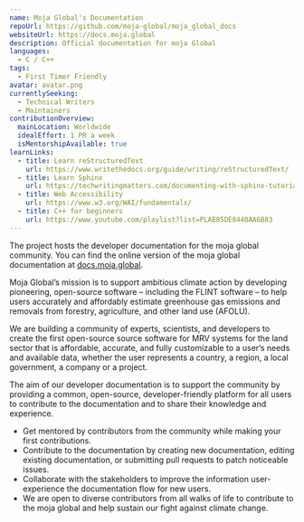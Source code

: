```yaml
---
name: Moja Global's Documentation
repoUrl: https://github.com/moja-global/moja_global_docs
websiteUrl: https://docs.moja.global
description: Official documentation for moja Global
languages:
  - C / C++
tags:
  - First Timer Friendly
avatar: avatar.png
currentlySeeking:
  - Technical Writers
  - Maintainers
contributionOverview:
  mainLocation: Worldwide
  idealEffort: 1 PR a week
  isMentorshipAvailable: true
learnLinks:
  - title: Learn reStructuredText
    url: https://www.writethedocs.org/guide/writing/reStructuredText/
  - title: Learn Sphinx
    url: https://techwritingmatters.com/documenting-with-sphinx-tutorial-intro-overview
  - title: Web Accessibility
    url: https://www.w3.org/WAI/fundamentals/
  - title: C++ for beginners
    url: https://www.youtube.com/playlist?list=PLAE85DE8440AA6B83
---
```


<Overview>

The project hosts the developer documentation for the moja global community. You can find the online version of the moja global documentation at [docs.moja.global](https://docs.moja.global).

Moja Global’s mission is to support ambitious climate action by developing pioneering, open-source software – including the FLINT software – to help users accurately and affordably estimate greenhouse gas emissions and removals from forestry, agriculture, and other land use (AFOLU).

We are building a community of experts, scientists, and developers to create the first open-source source software for MRV systems for the land sector that is affordable, accurate, and fully customizable to a user’s needs and available data, whether the user represents a country, a region, a local government, a company or a project.

The aim of our developer documentation is to support the community by providing a common, open-source, developer-friendly platform for all users to contribute to the documentation and to share their knowledge and experience.

</Overview>

<Contributing>

- Get mentored by contributors from the community while making your first contributions.
- Contribute to the documentation by creating new documentation, editing existing documentation, or submitting pull requests to patch noticeable issues.
- Collaborate with the stakeholders to improve the information user-experience the documentation flow for new users.
- We are open to diverse contributors from all walks of life to contribute to the moja global and help sustain our fight against climate change.

</Contributing>
